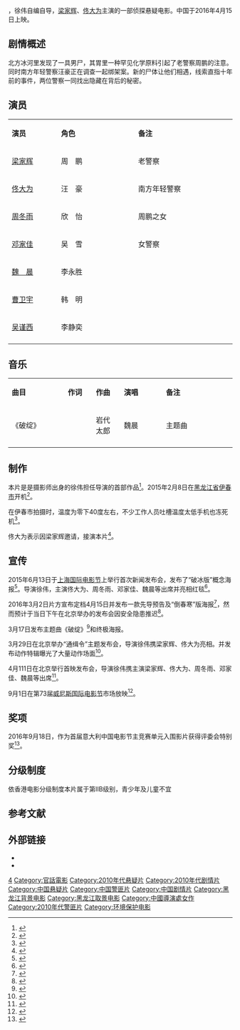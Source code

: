 {{Infobox film
| name                          = 冰河追凶
| original_name <!-- 英文名 --> = ''Lost In White''
| image                         = Lost In White.jpg 
| caption                       = 剧情、悬疑、动作
| director<!-- 导演 -->         = 徐　伟
| producer <!-- 制片 -->        = [[张一白|张一白]]
| producer_2                    = 
| writer  <!-- 编剧 -->         = 徐　伟
| screenplay<!-- 剧本 -->       = 
| based on <!-- 原著著作 -->    = 
| starring <!-- 主演 -->        = [[梁家辉|梁家辉]]<br>[[佟大为|佟大为]]<br>[[周冬雨|周冬雨]]<br>[[邓家佳|邓家佳]]<br>[[魏晨|魏　晨]]
| cinematography <!-- 摄影 -->  = 
| Gaffer <!-- 燈光 -->          = 
| editing <!-- 剪辑 -->         = 
| music <!-- 音乐 -->           = [[岩代太郎|岩代太郎]]
| art director <!-- 美術 -->    = 
| costume consultant <!-- 造型設計 -->    =
| studio  <!-- 制片商 -->       = 福星全亚文化传媒（上海）有限公司<br>引力影视投资有限公司<br>爱奇艺影业（北京）有限公司<br>上海尚世影业有限公司<br>北京宸铭影视文化传媒有限公司<br>上海乐在其中影视传播有限公司<br>江苏朱瓷影业有限公司<br>[[长春电影制片厂|长影集团有限责任公司]]<br>北京佟悦名新文化传媒有限公司<br>北京瑞格嘉尚文化传播有限公司
| distributor <!-- 发行商 -->   = 东阳天天尚映影业有限公司<br>引力影视投资有限公司<br>华夏电影发行有限责任公司<br>名威影业有限公司（香港） 
| released  <!-- 上映日期 -->   = {{CHNML}}2016年4月15日 
| sarft_id <!-- 公映许可证号--> = 
| runtime  <!-- 片长时间 -->    =  90 分钟
| country  <!-- 产地 -->        = {{CHNML}}
| language                      = [[汉语普通话|汉语普通话]]
| budget  <!-- 预算花费 -->     = 
| gross  <!-- 票房 -->          =
| preceded_by <!-- 上一集 -->   = 
| imdb_id                       =
| cn_name = 
| tw_name = 
| hk_name = 
}}
{{engname|《冰河追凶》|Lost In White}}，徐伟自编自导，[[梁家辉|梁家辉]]、[[佟大为|佟大为]]主演的一部侦探悬疑电影。中国于2016年4月15日上映。

== 剧情概述 ==
北方冰河里发现了一具男尸，其胃里一种罕见化学原料引起了老警察周鹏的注意。同时南方年轻警察汪豪正在调查一起绑架案。新的尸体让他们相遇，线索直指十年前的事件，两位警察一同找出隐藏在背后的秘密。

== 演员 ==
{|class="wikitable" width="50%"
|- style="background:cornflowerblue; color:white" align=center
|style="width:1%"|'''演员'''||style="width:2%"|'''角色'''||style="width:3%"|'''备注'''
|-
| [[梁家辉|梁家辉]] || 周　鹏 || 老警察
|-
| [[佟大为|佟大为]] || 汪　豪 || 南方年轻警察
|-
| [[周冬雨|周冬雨]] || 欣　怡  || 周鹏之女
|-
| [[邓家佳|邓家佳]] || 吴　雪 || 女警察
|-
| [[魏晨|魏　晨]] || 李永胜 ||
|-
| [[曹卫宇|曹卫宇]] || 韩　明 ||
|-
| [[吴谨西|吴谨西]] || 李静奕 ||
|-
|}

== 音乐 ==
{|class="wikitable" width="70%"
|- style="background:cornflowerblue; color:white" align=center
|style="width:20%"|'''曲目'''||style="width:10%"|'''作词'''||style="width:10%"|'''作曲'''||style="width:15%"|'''演唱'''||style="width:25%"|'''备注'''
|-
| 《破绽》 || || 岩代太郎 || 魏晨 || 主题曲 
|-
|}

== 制作 ==
本片是是摄影师出身的徐伟担任导演的首部作品<ref>{{cite news |url=http://jjckb.xinhuanet.com/invest/2014-07/08/content_511869.htm |title=《冰河追凶》下一部"白日焰火"? |date=2014-07-08 |publisher=21世纪经济报道 |accessdate=2015-02-14 |archive-date=2015-02-14 |archive-url=https://web.archive.org/web/20150214060958/http://jjckb.xinhuanet.com/invest/2014-07/08/content_511869.htm |dead-url=no }}</ref>。2015年2月8日在[[黑龙江省|黑龙江省]][[伊春市|伊春市]]开机<ref>{{cite news|url=http://ent.163.com/15/0210/07/AI30UDDH000300B1.html|title=《冰河追凶》黑龙江开机 梁家辉佟大为现身片场|date=2015-02-10|publisher=网易|accessdate=2015-02-14|archive-url=https://web.archive.org/web/20150214060136/http://ent.163.com/15/0210/07/AI30UDDH000300B1.html|archive-date=2015-02-14|dead-url=yes}}</ref>。

在伊春市拍摄时，温度为零下40度左右，不少工作人员吐槽温度太低手机也冻死机<ref>{{cite news|url=http://yule.sohu.com/20150213/n408990541.shtml|title=《冰河追凶》零下40度热拍 曹卫宇挨冻直呼刺激|date=2015-02-13|publisher=搜狐|accessdate=2015-02-14|archive-date=2015-02-14|archive-url=https://web.archive.org/web/20150214060923/http://yule.sohu.com/20150213/n408990541.shtml|dead-url=no}}</ref>。

佟大为表示因梁家辉邀请，接演本片<ref>{{cite news|url=http://ent.ifeng.com/a/20160303/42584120_0.shtml|title=佟大为因梁家辉接演“冰河” 自曝3岁玩真枪终圆警察梦|date=2016-03-03|publisher=凤凰网|accessdate=2016-03-03|archive-date=2016-03-05|archive-url=https://web.archive.org/web/20160305024403/http://ent.ifeng.com/a/20160303/42584120_0.shtml|dead-url=no}}</ref>。

== 宣传 ==
2015年6月13日于[[上海国际电影节|上海国际电影节]]上举行首次新闻发布会，发布了“破冰版”概念海报<ref>{{cite news|url=http://www.chinajilin.com.cn/jlnews/content/2015-06/13/content_3682069.htm|title=长影70周年悬疑大戏《冰河追凶》首发概念海报|date=2015-06-13|publisher=中国吉林网|accessdate=2015-06-14|deadurl=yes|archiveurl=https://web.archive.org/web/20150913221624/http://www.chinajilin.com.cn/jlnews/content/2015-06/13/content_3682069.htm|archivedate=2015-09-13}}</ref>。导演徐伟，主演佟大为、周冬雨、邓家佳、魏晨等出席并亮相红毯<ref>{{cite news|url=http://ent.qq.com/a/20150613/027562.htm|title=周冬雨亮相《冰河追凶》发布会 首演悬疑片|date=2015-06-13|publisher=腾讯|accessdate=2015-06-13|archive-date=2015-06-15|archive-url=https://web.archive.org/web/20150615025145/http://ent.qq.com/a/20150613/027562.htm|dead-url=no}}</ref>。

2016年3月2日片方宣布定档4月15日并发布一款先导预告及“倒春寒”版海报<ref>{{cite news|url=http://ent.ifeng.com/a/20160303/42584204_0.shtml|title=《冰河追凶》定档415 梁家辉佟大为双雄玩命缉凶|date=2016-03-03|publisher=凤凰网|accessdate=2016-03-03|archive-date=2016-03-08|archive-url=https://web.archive.org/web/20160308045442/http://ent.ifeng.com/a/20160303/42584204_0.shtml|dead-url=no}}</ref>，然而预计于当日下午在北京举办的发布会因安全隐患推迟<ref>{{cite news|url=http://weibo.com/5453121809/DkpqIzStD|title=声明|date=2016-03-02|publisher=微博|accessdate=2016-03-03}}</ref>。

3月17日发布主题曲《破绽》<ref>{{cite news|url=http://ent.163.com/16/0317/09/BIBO5LJH000300B1.html|title=《冰河追凶》曝主题曲海报 魏晨献唱《破绽》|date=2016-03-17|publisher=网易|accessdate=2016-03-18}}</ref>和终极海报。

3月29日在北京举办“通缉令”主题发布会，导演徐伟携梁家辉、佟大为亮相。并发布动作特辑曝光了大量动作场面<ref>{{cite news|url=http://news.mtime.com/2016/03/29/1553933.html|title=《冰河追凶》举办冰上发布会|date=2016-03-29|publisher=时光网|accessdate=2016-03-29|archive-date=2016-04-02|archive-url=https://web.archive.org/web/20160402112510/http://news.mtime.com/2016/03/29/1553933.html|dead-url=no}}</ref>。

4月111日在北京举行首映发布会，导演徐伟携主演梁家辉、佟大为、周冬雨、邓家佳、魏晨等出席<ref>{{cite news|url=http://ent.ifeng.com/a/20160411/42603794_0.shtml|title=《冰河追凶》首映 梁家辉致敬“尸体”群演|date=2016-04-11|publisher=凤凰网|accessdate=2016-04-14|archive-date=2016-04-23|archive-url=https://web.archive.org/web/20160423113910/http://ent.ifeng.com/a/20160411/42603794_0.shtml|dead-url=no}}</ref>。

9月1日在第73届[[威尼斯国际电影节|威尼斯国际电影节]]市场放映<ref>{{cite news|url=http://finance.ifeng.com/a/20160902/14853788_0.shtml|title=威尼斯电影节开幕片赢掌声 还有哪些影片值得看？|date=2016-09-02|publisher=凤凰网|accessdate=2017-01-02}}</ref>。

== 奖项 ==
2016年9月18日，作为首届意大利中国电影节主竞赛单元入围影片获得评委会特别奖<ref>{{cite news|url=http://finance.ifeng.com/a/20160919/14888611_0.shtml|title=首届意大利中国电影节落幕 搭建中意电影市场桥梁|date=2016-09-19|publisher=凤凰网|accessdate=2017-01-02|archive-date=2017-01-03|archive-url=https://web.archive.org/web/20170103033523/http://finance.ifeng.com/a/20160919/14888611_0.shtml|dead-url=no}}</ref>。

== 分级制度 ==
依香港电影分级制度本片属于第IIB级别，青少年及儿童不宜

== 参考文献 ==
{{reflist|2}}

== 外部链接 ==
* {{Sinaweibo|binghezhuixiong2015|电影冰河追凶}}
*{{douban}}

{{DEFAULTSORT:Bing冰}}
[[Category:2016年中国电影作品|4]]
[[Category:官話電影|Category:官話電影]]
[[Category:2010年代悬疑片|Category:2010年代悬疑片]]
[[Category:2010年代剧情片|Category:2010年代剧情片]]
[[Category:中国悬疑片|Category:中国悬疑片]]
[[Category:中国警匪片|Category:中国警匪片]]
[[Category:中国剧情片|Category:中国剧情片]]
[[Category:黑龙江背景电影|Category:黑龙江背景电影]]
[[Category:黑龙江取景电影|Category:黑龙江取景电影]]
[[Category:中國導演處女作|Category:中國導演處女作]]
[[Category:2010年代警匪片|Category:2010年代警匪片]]
[[Category:环境保护电影|Category:环境保护电影]]